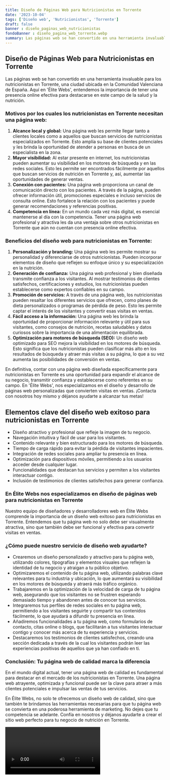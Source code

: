 ```yaml
---
title: Diseño de Páginas Web para Nutricionistas en Torrente
date: '2023-10-04'
tags: ['Diseño web', 'Nutricionistas', 'Torrente']
draft: false
banner : diseño_paginas_web_nutricionistas
fondoBanner : diseño_pagina_web_torrente.webp
summary: Las páginas web se han convertido en una herramienta invaluable para los nutricionistas en Torrente, una ciudad ubicada en la Comunidad Valenciana de España. Aquí en 'Élite Webs', entendemos la importancia de tener una presencia online efectiva para destacarse en este campo de la salud y la nutrición.
---
```


## Diseño de Páginas Web para Nutricionistas en Torrente 

Las páginas web se han convertido en una herramienta invaluable para los nutricionistas en Torrente, una ciudad ubicada en la Comunidad Valenciana de España. Aquí en 'Élite Webs', entendemos la importancia de tener una presencia online efectiva para destacarse en este campo de la salud y la nutrición.

### Motivos por los cuales los nutricionistas en Torrente necesitan una página web:

1. **Alcance local y global:** Una página web les permite llegar tanto a clientes locales como a aquellos que buscan servicios de nutricionistas especializados en Torrente. Esto amplía su base de clientes potenciales y les brinda la oportunidad de atender a personas en busca de un especialista en la zona.
2. **Mayor visibilidad:** Al estar presente en internet, los nutricionistas pueden aumentar su visibilidad en los motores de búsqueda y en las redes sociales. Esto les permite ser encontrados fácilmente por aquellos que buscan servicios de nutrición en Torrente y, así, aumentar las oportunidades de generar ventas.
3. **Conexión con pacientes:** Una página web proporciona un canal de comunicación directo con los pacientes. A través de la página, pueden ofrecer información útil, promociones especiales e incluso servicios de consulta online. Esto fortalece la relación con los pacientes y puede generar recomendaciones y referencias positivas.
4. **Competencia en línea:** En un mundo cada vez más digital, es esencial mantenerse al día con la competencia. Tener una página web profesional y atractiva les da una ventaja sobre otros nutricionistas en Torrente que aún no cuentan con presencia online efectiva.

### Beneficios del diseño web para nutricionistas en Torrente:

1. **Personalización y branding:** Una página web les permite mostrar su personalidad y diferenciarse de otros nutricionistas. Pueden incorporar elementos de diseño que reflejen su enfoque único y su especialización en la nutrición.
2. **Generación de confianza:** Una página web profesional y bien diseñada transmite confianza a los visitantes. Al mostrar testimonios de clientes satisfechos, certificaciones y estudios, los nutricionistas pueden establecerse como expertos confiables en su campo.
3. **Promoción de servicios:** A través de una página web, los nutricionistas pueden resaltar los diferentes servicios que ofrecen, como planes de dieta personalizados o programas de pérdida de peso. Esto les permite captar el interés de los visitantes y convertir esas visitas en ventas.
4. **Fácil acceso a la información:** Una página web les brinda la oportunidad de proporcionar información relevante y útil para sus visitantes, como consejos de nutrición, recetas saludables y datos curiosos sobre la importancia de una alimentación equilibrada.
5. **Optimización para motores de búsqueda (SEO):** Un diseño web optimizado para SEO mejora la visibilidad en los motores de búsqueda. Esto significa que los nutricionistas pueden clasificar más alto en los resultados de búsqueda y atraer más visitas a su página, lo que a su vez aumenta las posibilidades de conversión en ventas.

En definitiva, contar con una página web diseñada específicamente para nutricionistas en Torrente es una oportunidad para expandir el alcance de su negocio, transmitir confianza y establecerse como referentes en su campo. En 'Élite Webs', nos especializamos en el diseño y desarrollo de páginas web personalizadas que convierten visitas en ventas. ¡Contacta con nosotros hoy mismo y déjanos ayudarte a alcanzar tus metas!

<GifSeo />

<Cta />

## Elementos clave del diseño web exitoso para nutricionistas en Torrente

- Diseño atractivo y profesional que refleje la imagen de tu negocio.
- Navegación intuitiva y fácil de usar para los visitantes.
- Contenido relevante y bien estructurado para los motores de búsqueda.
- Tiempo de carga rápido para evitar la pérdida de visitantes impacientes.
- Integración de redes sociales para ampliar tu presencia en línea.
- Optimización para dispositivos móviles, permitiendo a los usuarios acceder desde cualquier lugar.
- Funcionalidades que destacan tus servicios y permiten a los visitantes interactuar contigo.
- Inclusión de testimonios de clientes satisfechos para generar confianza.

### En Élite Webs nos especializamos en diseño de páginas web para nutricionistas en Torrente

Nuestro equipo de diseñadores y desarrolladores web en Élite Webs comprende la importancia de un diseño web exitoso para nutricionistas en Torrente. Entendemos que tu página web no solo debe ser visualmente atractiva, sino que también debe ser funcional y efectiva para convertir visitas en ventas.

### ¿Cómo puede nuestro servicio de diseño web ayudarte?

- Crearemos un diseño personalizado y atractivo para tu página web, utilizando colores, tipografías y elementos visuales que reflejen la identidad de tu negocio y atraigan a tu público objetivo.
- Optimizaremos el contenido de tu página web, utilizando palabras clave relevantes para tu industria y ubicación, lo que aumentará su visibilidad en los motores de búsqueda y atraerá más tráfico orgánico.
- Trabajaremos en la optimización de la velocidad de carga de tu página web, asegurando que los visitantes no se frustren esperando demasiado tiempo y abandonen antes de conocer tus servicios.
- Integraremos tus perfiles de redes sociales en tu página web, permitiendo a los visitantes seguirte y compartir tus contenidos fácilmente, lo que ayudará a difundir tu presencia en línea.
- Añadiremos funcionalidades a tu página web, como formularios de contacto, citas online o blogs, que facilitarán a tus visitantes interactuar contigo y conocer más acerca de tu experiencia y servicios.
- Destacaremos los testimonios de clientes satisfechos, creando una sección dedicada a través de la cual los visitantes podrán leer las experiencias positivas de aquellos que ya han confiado en ti.

### Conclusión: Tu página web de calidad marca la diferencia

En el mundo digital actual, tener una página web de calidad es fundamental para destacar en el mercado de los nutricionistas en Torrente. Una página web atrayente, optimizada y funcional puede ser la clave para atraer a más clientes potenciales e impulsar las ventas de tus servicios.

En Élite Webs, no solo te ofrecemos un diseño web de calidad, sino que también te brindamos las herramientas necesarias para que tu página web se convierta en una poderosa herramienta de marketing. No dejes que tu competencia se adelante. Confía en nosotros y déjanos ayudarte a crear el sitio web perfecto para tu negocio de nutrición en Torrente.

<Video />

<CtaBot job='Nutricionistas' city='Torrente'/>

<Gmaps query='Torrente+españa+maps' />